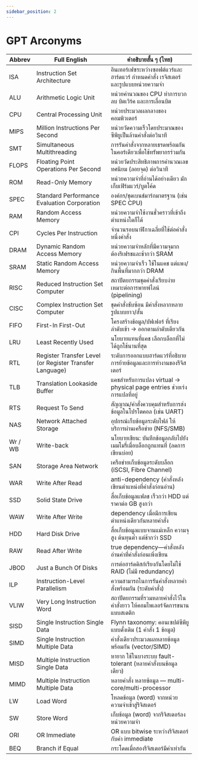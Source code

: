 ```yaml
---
sidebar_position: 2
---
```


# GPT Arconyms


| Abbrev  | Full English                                            | คำอธิบายสั้น ๆ (ไทย)                                                                |
| ------- | ------------------------------------------------------- | ----------------------------------------------------------------------------------- |
| ISA     | Instruction Set Architecture                            | อินเทอร์เฟซระหว่างซอฟต์แวร์และฮาร์ดแวร์ กำหนดคำสั่ง เรจิสเตอร์ และรูปแบบหน่วยความจำ |
| ALU     | Arithmetic Logic Unit                                   | หน่วยคำนวณของ CPU ทำการบวก ลบ บิตเวิร์ค และการเลื่อนบิต                             |
| CPU     | Central Processing Unit                                 | หน่วยประมวลผลกลางของคอมพิวเตอร์                                                     |
| MIPS    | Million Instructions Per Second                         | หน่วยวัดความเร็วโดยประมาณของซีพียูเป็นล้านคำสั่งต่อวินาที                           |
| SMT     | Simultaneous Multithreading                             | การรันคำสั่งจากหลายเธรดพร้อมกันในคอร์เดียวเพื่อใช้ทรัพยากรร่วมกัน                   |
| FLOPS   | Floating Point Operations Per Second                    | หน่วยวัดประสิทธิภาพการคำนวณเลขทศนิยม (ลอยจุด) ต่อวินาที                             |
| ROM     | Read-Only Memory                                        | หน่วยความจำที่อ่านได้อย่างเดียว มักเก็บเฟิร์มแวร์/บูตโค้ด                           |
| SPEC    | Standard Performance Evaluation Corporation             | องค์กร/ชุดเบนช์มาร์กมาตรฐาน (เช่น SPEC CPU)                                         |
| RAM     | Random Access Memory                                    | หน่วยความจำใช้งานชั่วคราวที่เข้าถึงตำแหน่งใดก็ได้                                   |
| CPI     | Cycles Per Instruction                                  | จำนวนรอบนาฬิกาเฉลี่ยที่ใช้ต่อคำสั่งหนึ่งคำสั่ง                                      |
| DRAM    | Dynamic Random Access Memory                            | หน่วยความจำหลักที่มีความจุมาก ต้องรีเฟรชและช้ากว่า SRAM                             |
| SRAM    | Static Random Access Memory                             | หน่วยความจำเร็ว ใช้ในแคช แต่แพง/กินพื้นที่มากกว่า DRAM                              |
| RISC    | Reduced Instruction Set Computer                        | สถาปัตยกรรมชุดคำสั่งเรียบง่าย เหมาะต่อการพายพ์ไลน์ (pipelining)                     |
| CISC    | Complex Instruction Set Computer                        | ชุดคำสั่งซับซ้อน มีคำสั่งหลากหลาย รูปแบบยาว/สั้น                                    |
| FIFO    | First-In First-Out                                      | โครงสร้างข้อมูล/บัฟเฟอร์ ที่เรียงลำดับเข้า → ออกตามลำดับเดียวกัน                    |
| LRU     | Least Recently Used                                     | นโยบายแทนที่แคช เลือกบล็อกที่ไม่ได้ถูกใช้นานที่สุด                                  |
| RTL     | Register Transfer Level (or Register Transfer Language) | ระดับการออกแบบฮาร์ดแวร์ที่อธิบายการย้ายข้อมูลและการทำงานของรีจิสเตอร์               |
| TLB     | Translation Lookaside Buffer                            | แคชสำหรับการแปลง virtual → physical page entries ช่วยเร่งการแปลที่อยู่              |
| RTS     | Request To Send                                         | สัญญาณ/คำสั่งควบคุมสำหรับการส่งข้อมูลในโปรโตคอล (เช่น UART)                         |
| NAS     | Network Attached Storage                                | อุปกรณ์เก็บข้อมูลระดับไฟล์ ให้บริการผ่านเครือข่าย (NFS/SMB)                         |
| Wr / WB | Write-back                                              | นโยบายเขียน: บันทึกข้อมูลกลับไปยังเมมโมรี่เมื่อบล็อกถูกแทนที่ (ลดการเขียนบ่อย)      |
| SAN     | Storage Area Network                                    | เครือข่ายเก็บข้อมูลระดับบล็อก (iSCSI, Fibre Channel)                                |
| WAR     | Write After Read                                        | anti-dependency (คำสั่งหลังเขียนตำแหน่งที่คำสั่งก่อนอ่าน)                           |
| SSD     | Solid State Drive                                       | สื่อเก็บข้อมูลแฟลช เร็วกว่า HDD แต่ราคาต่อ GB สูงกว่า                               |
| WAW     | Write After Write                                       | dependency เมื่อมีการเขียนตำแหน่งเดียวกันหลายคำสั่ง                                 |
| HDD     | Hard Disk Drive                                         | สื่อเก็บข้อมูลแบบจานแม่เหล็ก ความจุสูง ต้นทุนต่ำ แต่ช้ากว่า SSD                     |
| RAW     | Read After Write                                        | true dependency—คำสั่งหลังอ่านค่าที่คำสั่งก่อนเพิ่งเขียน                            |
| JBOD    | Just a Bunch Of Disks                                   | การต่อฮาร์ดดิสก์เรียงกันโดยไม่ใช้ RAID (ไม่มี redundancy)                           |
| ILP     | Instruction-Level Parallelism                           | ความสามารถในการรันคำสั่งหลายคำสั่งพร้อมกัน (ระดับคำสั่ง)                            |
| VLIW    | Very Long Instruction Word                              | สถาปัตยกรรมที่รวมหลายคำสั่งไว้ในคำสั่งยาว ให้คอมไพเลอร์จัดการขนานแบบสเตติก          |
| SISD    | Single Instruction Single Data                          | Flynn taxonomy: คอนเซปต์ซีพียูแบบดั้งเดิม (1 คำสั่ง 1 ข้อมูล)                       |
| SIMD    | Single Instruction Multiple Data                        | คำสั่งเดียวประมวลผลหลายข้อมูลพร้อมกัน (vector/SIMD)                                 |
| MISD    | Multiple Instruction Single Data                        | หายาก ใช้ในบางระบบ fault-tolerant (หลายคำสั่งบนข้อมูลเดียว)                         |
| MIMD    | Multiple Instruction Multiple Data                      | หลายคำสั่ง หลายข้อมูล — multi-core/multi-processor                                  |
| LW      | Load Word                                               | โหลดข้อมูล (word) จากหน่วยความจำเข้าสู่รีจิสเตอร์                                   |
| SW      | Store Word                                              | เก็บข้อมูล (word) จากรีจิสเตอร์ลงหน่วยความจำ                                        |
| ORI     | OR Immediate                                            | OR แบบ bitwise ระหว่างรีจิสเตอร์กับค่า immediate                                    |
| BEQ     | Branch if Equal                                         | กระโดดเมื่อสองรีจิสเตอร์มีค่าเท่ากัน                                                |

